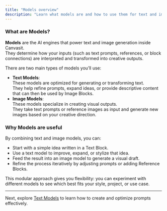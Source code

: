 ```yaml
---
title: "Models overview"
description: "Learn what models are and how to use them for text and image generation."
---
```


### What are Models?

**Models** are the AI engines that power text and image generation inside Canvasit.\
They determine how your inputs (such as text prompts, references, or block connections) are interpreted and transformed into creative outputs.

There are two main types of models you’ll use:

- **Text Models**:\
  These models are optimized for generating or transforming text.\
  They help refine prompts, expand ideas, or provide descriptive content that can then be used by Image Blocks.
- **Image Models**:\
  These models specialize in creating visual outputs.\
  They take text prompts or reference images as input and generate new images based on your creative direction.

### Why Models are useful

By combining text and image models, you can:

- Start with a simple idea written in a Text Block.
- Use a text model to improve, expand, or stylize that idea.
- Feed the result into an image model to generate a visual draft.
- Refine the process iteratively by adjusting prompts or adding Reference Blocks.

This modular approach gives you flexibility: you can experiment with different models to see which best fits your style, project, or use case.

---

Next, explore [Text Models](/models/text) to learn how to create and optimize prompts effectively.